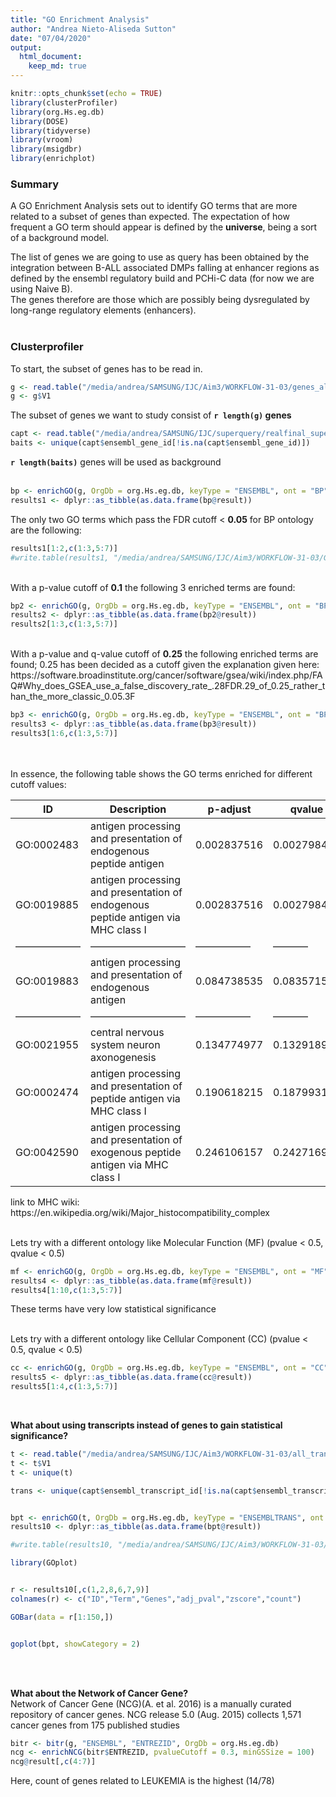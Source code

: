 ```yaml
---
title: "GO Enrichment Analysis"
author: "Andrea Nieto-Aliseda Sutton"
date: "07/04/2020"
output:
  html_document:
    keep_md: true
---
```


```r
knitr::opts_chunk$set(echo = TRUE)
library(clusterProfiler)
library(org.Hs.eg.db)
library(DOSE)
library(tidyverse)
library(vroom)
library(msigdbr)
library(enrichplot)

```


### __Summary__

A GO Enrichment Analysis sets out to identify GO terms that are more related to a subset of genes than expected. The expectation of how frequent a GO term should appear is defined by the __universe__, being a sort of a background model.  

The list of genes we are going to use as query has been obtained by the integration between B-ALL associated DMPs falling at enhancer regions as defined by the ensembl regulatory build and PCHi-C data (for now we are using Naive B).  
The genes therefore are those which are possibly being dysregulated by long-range regulatory elements (enhancers).  
<br>  
 
### __Clusterprofiler__

To start, the subset of genes has to be read in. 
<br>  
```r
g <- read.table("/media/andrea/SAMSUNG/IJC/Aim3/WORKFLOW-31-03/genes_all.txt", stringsAsFactors = F)
g <- g$V1
```
The subset of genes we want to study consist of __```r length(g)``` genes__
<br>  
```r

capt <- read.table("/media/andrea/SAMSUNG/IJC/superquery/realfinal_superquery.txt", header = T, stringsAsFactors = F)
baits <- unique(capt$ensembl_gene_id[!is.na(capt$ensembl_gene_id)]) 

```
__```r length(baits)```__ genes will be used as background  
<br>  
```r

bp <- enrichGO(g, OrgDb = org.Hs.eg.db, keyType = "ENSEMBL", ont = "BP", pAdjustMethod = "fdr", universe = baits)
results1 <- dplyr::as_tibble(as.data.frame(bp@result))

```
The only two GO terms which pass the FDR cutoff < __0.05__ for BP ontology are the following:
```r

results1[1:2,c(1:3,5:7)]
#write.table(results1, "/media/andrea/SAMSUNG/IJC/Aim3/WORKFLOW-31-03/GO_BP_results.txt", row.names = F, col.names = T, quote = F, sep = "\t")

```
<br>
With a p-value cutoff of __0.1__ the following 3 enriched terms are found:
```r

bp2 <- enrichGO(g, OrgDb = org.Hs.eg.db, keyType = "ENSEMBL", ont = "BP", pAdjustMethod = "fdr", universe = baits, pvalueCutoff = 0.1)
results2 <- dplyr::as_tibble(as.data.frame(bp2@result))
results2[1:3,c(1:3,5:7)]

```
<br>
With a p-value and q-value cutoff of __0.25__ the following enriched terms are found; 0.25 has been decided as a cutoff given the explanation given here: https://software.broadinstitute.org/cancer/software/gsea/wiki/index.php/FAQ#Why_does_GSEA_use_a_false_discovery_rate_.28FDR.29_of_0.25_rather_than_the_more_classic_0.05.3F
```r

bp3 <- enrichGO(g, OrgDb = org.Hs.eg.db, keyType = "ENSEMBL", ont = "BP", pAdjustMethod = "fdr", universe = baits, pvalueCutoff = 0.25, qvalueCutoff = 0.25)
results3 <- dplyr::as_tibble(as.data.frame(bp3@result))
results3[1:6,c(1:3,5:7)]

```
<br>  
In essence, the following table shows the GO terms enriched for different cutoff values:  

ID                  | Description                 | p-adjust    | qvalue
--------------------|-----------------------------|-----------------|-----------
GO:0002483      | antigen processing and presentation of endogenous peptide antigen | 0.002837516 | 0.002798439
GO:0019885      | antigen processing and presentation of endogenous peptide antigen via MHC class I | 0.002837516 | 0.002798439
--------------------|-----------------------------|-----------------|-----------
GO:0019883      |	antigen processing and presentation of endogenous antigen                       | 0.084738535 | 0.083571577
--------------------|-----------------------------|-----------------|-----------
GO:0021955      | central nervous system neuron axonogenesis                                      | 0.134774977 | 0.132918952	
GO:0002474      | antigen processing and presentation of peptide antigen via MHC class I          | 0.190618215 | 0.187993157	
GO:0042590	    | antigen processing and presentation of exogenous peptide antigen via MHC class I | 0.246106157 | 0.242716959	

link to MHC wiki: https://en.wikipedia.org/wiki/Major_histocompatibility_complex  
   
<br>
Lets try with a different ontology like Molecular Function (MF) (pvalue < 0.5, qvalue < 0.5)
```r

mf <- enrichGO(g, OrgDb = org.Hs.eg.db, keyType = "ENSEMBL", ont = "MF", pAdjustMethod = "fdr", universe = baits, pvalueCutoff = 0.5, qvalueCutoff = 0.5)
results4 <- dplyr::as_tibble(as.data.frame(mf@result))
results4[1:10,c(1:3,5:7)]

```
These terms have very low statistical significance  

<br>
Lets try with a different ontology like Cellular Component (CC) (pvalue < 0.5, qvalue < 0.5)
```r

cc <- enrichGO(g, OrgDb = org.Hs.eg.db, keyType = "ENSEMBL", ont = "CC", pAdjustMethod = "fdr", universe = baits, pvalueCutoff = 0.5, qvalueCutoff = 0.5)
results5 <- dplyr::as_tibble(as.data.frame(cc@result))
results5[1:4,c(1:3,5:7)]

```

<br>  

**What about using transcripts instead of genes to gain statistical significance?**  

```r

t <- read.table("/media/andrea/SAMSUNG/IJC/Aim3/WORKFLOW-31-03/all_transcripts.txt", stringsAsFactors = F)
t <- t$V1
t <- unique(t)

trans <- unique(capt$ensembl_transcript_id[!is.na(capt$ensembl_transcript_id)]) 


bpt <- enrichGO(t, OrgDb = org.Hs.eg.db, keyType = "ENSEMBLTRANS", ont = "BP", pAdjustMethod = "fdr", universe = trans)
results10 <- dplyr::as_tibble(as.data.frame(bpt@result))

#write.table(results10, "/media/andrea/SAMSUNG/IJC/Aim3/WORKFLOW-31-03/GO_BP_trans_results.txt", row.names = F, col.names = T, quote = F, sep = "\t")
```


```r
library(GOplot)


r <- results10[,c(1,2,8,6,7,9)]
colnames(r) <- c("ID","Term","Genes","adj_pval","zscore","count")

GOBar(data = r[1:150,])


goplot(bpt, showCategory = 2)
```
<br>
<br>


__What about the Network of Cancer Gene?__  
Network of Cancer Gene (NCG)(A. et al. 2016) is a manually curated repository of cancer genes. NCG release 5.0 (Aug. 2015) collects 1,571 cancer genes from 175 published studies
```r
bitr <- bitr(g, "ENSEMBL", "ENTREZID", OrgDb = org.Hs.eg.db)
ncg <- enrichNCG(bitr$ENTREZID, pvalueCutoff = 0.3, minGSSize = 100)
ncg@result[,c(4:7)]
```
Here, count of genes related to LEUKEMIA is the highest (14/78)  

<br>  
<br>  
<br>  
<br> 
















